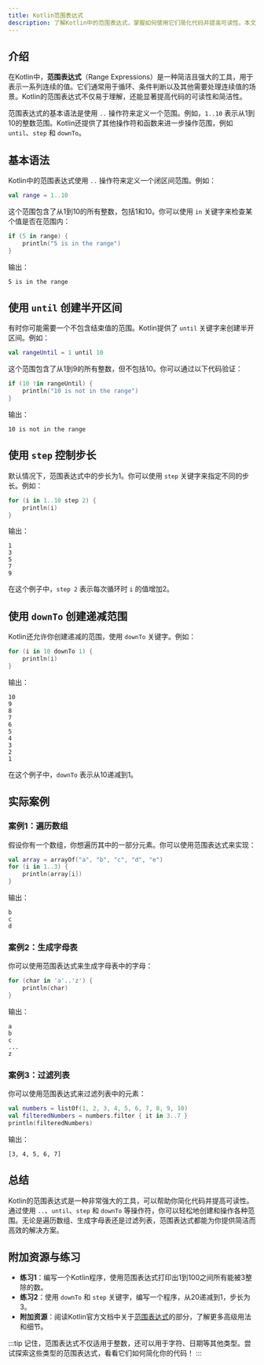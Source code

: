 ```yaml
---
title: Kotlin范围表达式
description: 了解Kotlin中的范围表达式，掌握如何使用它们简化代码并提高可读性。本文将从基础概念讲起，逐步深入，并提供实际案例和代码示例。
---
```


## 介绍

在Kotlin中，**范围表达式**（Range Expressions）是一种简洁且强大的工具，用于表示一系列连续的值。它们通常用于循环、条件判断以及其他需要处理连续值的场景。Kotlin的范围表达式不仅易于理解，还能显著提高代码的可读性和简洁性。

范围表达式的基本语法是使用 `..` 操作符来定义一个范围。例如，`1..10` 表示从1到10的整数范围。Kotlin还提供了其他操作符和函数来进一步操作范围，例如 `until`、`step` 和 `downTo`。

## 基本语法

Kotlin中的范围表达式使用 `..` 操作符来定义一个闭区间范围。例如：

```kotlin
val range = 1..10
```

这个范围包含了从1到10的所有整数，包括1和10。你可以使用 `in` 关键字来检查某个值是否在范围内：

```kotlin
if (5 in range) {
    println("5 is in the range")
}
```

输出：
```
5 is in the range
```

## 使用 `until` 创建半开区间

有时你可能需要一个不包含结束值的范围。Kotlin提供了 `until` 关键字来创建半开区间。例如：

```kotlin
val rangeUntil = 1 until 10
```

这个范围包含了从1到9的所有整数，但不包括10。你可以通过以下代码验证：

```kotlin
if (10 !in rangeUntil) {
    println("10 is not in the range")
}
```

输出：
```
10 is not in the range
```

## 使用 `step` 控制步长

默认情况下，范围表达式中的步长为1。你可以使用 `step` 关键字来指定不同的步长。例如：

```kotlin
for (i in 1..10 step 2) {
    println(i)
}
```

输出：
```
1
3
5
7
9
```

在这个例子中，`step 2` 表示每次循环时 `i` 的值增加2。

## 使用 `downTo` 创建递减范围

Kotlin还允许你创建递减的范围，使用 `downTo` 关键字。例如：

```kotlin
for (i in 10 downTo 1) {
    println(i)
}
```

输出：
```
10
9
8
7
6
5
4
3
2
1
```

在这个例子中，`downTo` 表示从10递减到1。

## 实际案例

### 案例1：遍历数组

假设你有一个数组，你想遍历其中的一部分元素。你可以使用范围表达式来实现：

```kotlin
val array = arrayOf("a", "b", "c", "d", "e")
for (i in 1..3) {
    println(array[i])
}
```

输出：
```
b
c
d
```

### 案例2：生成字母表

你可以使用范围表达式来生成字母表中的字母：

```kotlin
for (char in 'a'..'z') {
    println(char)
}
```

输出：
```
a
b
c
...
z
```

### 案例3：过滤列表

你可以使用范围表达式来过滤列表中的元素：

```kotlin
val numbers = listOf(1, 2, 3, 4, 5, 6, 7, 8, 9, 10)
val filteredNumbers = numbers.filter { it in 3..7 }
println(filteredNumbers)
```

输出：
```
[3, 4, 5, 6, 7]
```

## 总结

Kotlin的范围表达式是一种非常强大的工具，可以帮助你简化代码并提高可读性。通过使用 `..`、`until`、`step` 和 `downTo` 等操作符，你可以轻松地创建和操作各种范围。无论是遍历数组、生成字母表还是过滤列表，范围表达式都能为你提供简洁而高效的解决方案。

## 附加资源与练习

- **练习1**：编写一个Kotlin程序，使用范围表达式打印出1到100之间所有能被3整除的数。
- **练习2**：使用 `downTo` 和 `step` 关键字，编写一个程序，从20递减到1，步长为3。
- **附加资源**：阅读Kotlin官方文档中关于[范围表达式](https://kotlinlang.org/docs/ranges.html)的部分，了解更多高级用法和细节。

:::tip
记住，范围表达式不仅适用于整数，还可以用于字符、日期等其他类型。尝试探索这些类型的范围表达式，看看它们如何简化你的代码！
:::